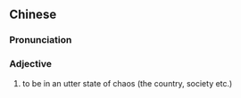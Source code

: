 {{also|乱逆}}
==Chinese==
{{zh-forms|s=乱逆}}

===Pronunciation===
{{zh-pron
|m=luànnì
|cat=a
}}

===Adjective===
{{zh-adj}}

# {{lb|zh|literary}} to be in an utter state of chaos (the country, society etc.)